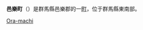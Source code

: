 {{日本町村|
自治體名=邑樂|
町村=町|
圖像=[[File:Symbol_Tower_MiRAi_1.jpg|240px]]|
圖像說明=[[未來MiRAi塔|未來MiRAi塔]]|
町村章=|
日文原名=邑楽町|
平假名=おうらまち|
羅馬字拼音=Ōra-machi|
都道府縣=群馬縣|
支廳=|
郡=邑樂郡|
編號=10525-2|
面積=38.12|
邊界未定=|
人口=28,177|
統計時間=2007年8月1日|
自治體=[[太田市|太田市]]、[[館林市|館林市]]、[[大泉町|大泉町]]、[[千代田町|千代田町]]、[[明和町_(群馬縣)|明和町]]<br>[[栃木縣|栃木縣]]：[[足利市|足利市]]|
樹=|
花=|
鳥=|
其他象徵物=|
其他象徵=|
郵遞區號=370-0692|
所在地=邑樂郡邑樂町大字中野3040番地|
電話號碼=276-88-5511|
外部連結=http://www.town.ora.gunma.jp/|
經度=|
緯度=|
地圖=|
註記=
}}
'''邑樂町'''（{{jpn|j=邑楽町|hg=おうらまち|rm=Ōra machi|f=y}}）是群馬縣邑樂郡的一[[町|町]]，位于群馬縣東南部。

{{群馬縣}}

{{Authority control}}
[[Category:群馬縣的市町村|Ora-machi]]